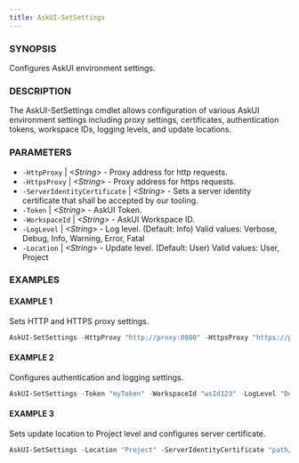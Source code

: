 ```yaml
---
title: AskUI-SetSettings
---
```



### SYNOPSIS

Configures AskUI environment settings.

### DESCRIPTION

The AskUI-SetSettings cmdlet allows configuration of various AskUI environment settings including 
proxy settings, certificates, authentication tokens, workspace IDs, logging levels, and update locations.

### PARAMETERS

- `-HttpProxy` | _&lt;String&gt;_ - Proxy address for http requests. 
- `-HttpsProxy` | _&lt;String&gt;_ - Proxy address for https requests. 
- `-ServerIdentityCertificate` | _&lt;String&gt;_ - Sets a server identity certificate that shall be accepted by our tooling. 
- `-Token` | _&lt;String&gt;_ - AskUI Token. 
- `-WorkspaceId` | _&lt;String&gt;_ - AskUI Workspace ID. 
- `-LogLevel` | _&lt;String&gt;_ - Log level. (Default: Info)
Valid values: Verbose, Debug, Info, Warning, Error, Fatal 
- `-Location` | _&lt;String&gt;_ - Update level. (Default: User)
Valid values: User, Project

### EXAMPLES

#### EXAMPLE 1

Sets HTTP and HTTPS proxy settings.

```powershell
AskUI-SetSettings -HttpProxy "http://proxy:8080" -HttpsProxy "https://proxy:8080"
```
 
#### EXAMPLE 2

Configures authentication and logging settings.

```powershell
AskUI-SetSettings -Token "myToken" -WorkspaceId "wsId123" -LogLevel "Debug"
```
 
#### EXAMPLE 3

Sets update location to Project level and configures server certificate.

```powershell
AskUI-SetSettings -Location "Project" -ServerIdentityCertificate "path/to/cert"
```

